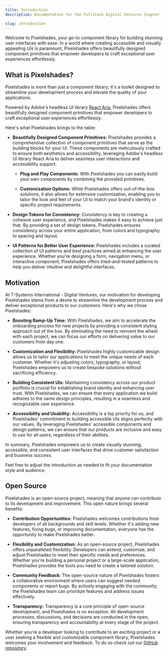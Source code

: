 ```yaml
---
title: Introduction
description: Documentation for the Fullstack Digital Ventures Chapter

slug: introduction
---
```



Welcome to Pixelshades, your go-to component library for building stunning user interfaces with ease. In a world where creating accessible and visually appealing UIs is paramount, Pixelshades offers beautifully designed component primitives that empower developers to craft exceptional user experiences effortlessly.

## What is Pixelshades?

Pixelshades is more than just a component library; it's a toolkit designed to streamline your development process and elevate the quality of your applications.

Powered by Adobe's headless UI library [React Aria](https://react-spectrum.adobe.com/react-aria/getting-started.html), Pixelshades offers beautifully designed component primitives that empower developers to craft exceptional user experiences effortlessly.

Here's what Pixelshades brings to the table:

- **Beautifully Designed Component Primitives:** Pixelshades provides a comprehensive collection of component primitives that serve as the building blocks for your UI. These components are meticulously crafted to ensure both aesthetics and accessibility, leveraging Adobe's headless UI library React Aria to deliver seamless user interactions and accessibility support.

  - **Plug and Play Components:** With Pixelshades you can easily build your own components by combining the provided primitives.

  - **Customization Options:** While Pixelshades offers out-of-the-box solutions, it also allows for extensive customization, enabling you to tailor the look and feel of your UI to match your brand's identity or specific project requirements.

- **Design Tokens for Consistency:** Consistency is key to creating a cohesive user experience, and Pixelshades makes it easy to achieve just that. By providing a set of design tokens, Pixelshades ensures consistency across your entire application, from colors and typography to spacing and layout.

- **UI Patterns for Better User Experience:** Pixelshades includes a curated collection of UI patterns and best practices aimed at enhancing the user experience. Whether you're designing a form, navigation menu, or interactive component, Pixelshades offers tried-and-tested patterns to help you deliver intuitive and delightful interfaces.

## Motivation

At T-Systems International - Digital Ventures, our motivation for developing Pixelshades stems from a desire to streamline the development process and deliver exceptional products to our customers. Here's why we chose Pixelshades:

- **Boosting Ramp-Up Time:** With Pixelshades, we aim to accelerate the onboarding process for new projects by providing a consistent styling approach out of the box. By eliminating the need to reinvent the wheel with each project, we can focus our efforts on delivering value to our customers from day one.

- **Customization and Flexibility:** Pixelshades highly customizable design allows us to tailor our applications to meet the unique needs of each customer. Whether it's adjusting colors, typography, or layout, Pixelshades empowers us to create bespoke solutions without sacrificing efficiency.

- **Building Consistent UIs:** Maintaining consistency across our product portfolio is crucial for establishing brand identity and enhancing user trust. With Pixelshades, we can ensure that every application we build adheres to the same design principles, resulting in a seamless and recognizable user experience.

- **Accessibility and Usability:** Accessibility is a top priority for us, and Pixelshades' commitment to building accessible UIs aligns perfectly with our values. By leveraging Pixelshades' accessible components and design patterns, we can ensure that our products are inclusive and easy to use for all users, regardless of their abilities.

In summary, Pixelshades empowers us to create visually stunning, accessible, and consistent user interfaces that drive customer satisfaction and business success.

Feel free to adjust the introduction as needed to fit your documentation style and audience.

## Open Source

Pixelshades is an open-source project, meaning that anyone can contribute to its development and improvement. This open nature brings several benefits:

- **Contribution Opportunities:** Pixelshades welcomes contributions from developers of all backgrounds and skill levels. Whether it's adding new features, fixing bugs, or improving documentation, everyone has the opportunity to make Pixelshades better.

- **Flexibility and Customization:** As an open-source project, Pixelshades offers unparalleled flexibility. Developers can extend, customize, and adjust Pixelshades to meet their specific needs and preferences. Whether you're building a personal project or a large-scale application, Pixelshades provides the tools you need to create a tailored solution.

- **Community Feedback:** The open-source nature of Pixelshades fosters a collaborative environment where users can suggest needed components or report bugs. By actively engaging with the community, the Pixelshades team can prioritize features and address issues effectively.

- **Transparency:** Transparency is a core principle of open-source development, and Pixelshades is no exception. All development processes, discussions, and decisions are conducted in the open, ensuring transparency and accountability at every stage of the project.

Whether you're a developer looking to contribute to an exciting project or a user seeking a flexible and customizable component library, Pixelshades welcomes your involvement and feedback. To do so check out our [GitHub repository](https://github.com/telekom/pixelshades).
